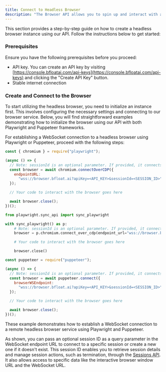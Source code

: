 ```yaml
---
title: Connect to Headless Browser
description: "The Browser API allows you to spin up and interact with a remote headless browser."
---
```


This section provides a step-by-step guide on how to create a headless browser instance using our API. Follow the instructions below to get started:

### Prerequisites

Ensure you have the following prerequisites before you proceed:

- API key. You can create an API key by visiting [https://console.bfloatai.com/api-keys](https://console.bfloatai.com/api-keys) and clicking the "Create API Key" button.
- Stable internet connection

### Create and Connect to the Browser

To start utilizing the headless browser, you need to initialize an instance first. This involves configuring the necessary settings and connecting to our browser service. Below, you will find straightforward examples demonstrating how to initialize the browser using our API with both Playwright and Puppeteer frameworks.

For establishing a WebSocket connection to a headless browser using Playwright or Puppeteer, proceed with the following steps:

<CodeGroup>

```javascript Playwright (JavaScript)
const { chromium } = require("playwright");

(async () => {
  // Note: sessionId is an optional parameter. If provided, it connects to an existing session or creates a new one if it doesn't exist.
  const browser = await chromium.connectOverCDP({
    endpointURL:
      "wss://browser.bfloat.ai?apiKey=<API_KEY>&sessionId=<SESSION_ID>",
  });

  // Your code to interact with the browser goes here

  await browser.close();
})();
```

```python Playwright (Python)
from playwright.sync_api import sync_playwright

with sync_playwright() as p:
    # Note: sessionId is an optional parameter. If provided, it connects to an existing session or creates a new one if it doesn't exist.
    browser = p.chromium.connect_over_cdp(endpoint_url="wss://browser.bfloat.ai?apiKey=<API_KEY>&sessionId=<SESSION_ID>")

    # Your code to interact with the browser goes here

    browser.close()
```

```javascript Puppeteer (JavaScript)
const puppeteer = require("puppeteer");

(async () => {
  // Note: sessionId is an optional parameter. If provided, it connects to an existing session or creates a new one if it doesn't exist.
  const browser = await puppeteer.connect({
    browserWSEndpoint:
      "wss://browser.bfloat.ai?apiKey=<API_KEY>&sessionId=<SESSION_ID>",
  });

  // Your code to interact with the browser goes here

  await browser.close();
})();
```

</CodeGroup>

These example demonstrates how to establish a WebSocket connection to a remote headless browser service using Playwright and Puppeteer.

As shown, you can pass an optional session ID as a query parameter in the WebSocket endpoint URL to connect to a specific session or create a new one if it doesn't exist. This session ID enables you to retrieve session details and manage session actions, such as termination, through the [Sessions API](/api-reference/sessions). It also allows access to specific data like the interactive browser window URL and the WebSocket URL.
